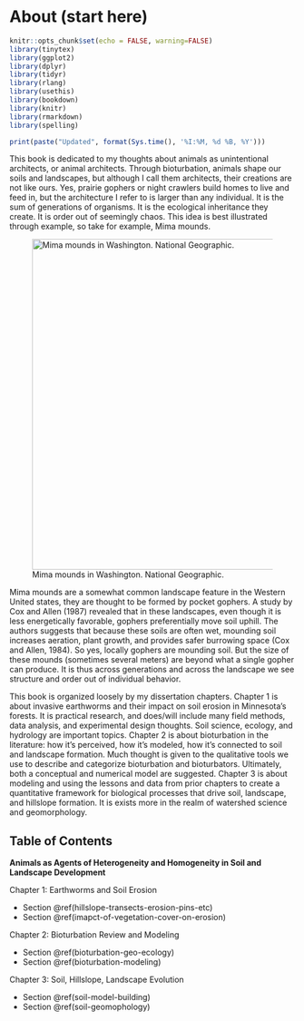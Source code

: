 # About (start here)

```r
knitr::opts_chunk$set(echo = FALSE, warning=FALSE)
library(tinytex)
library(ggplot2)
library(dplyr)
library(tidyr)
library(rlang)
library(usethis)
library(bookdown)
library(knitr)
library(rmarkdown)
library(spelling)
```

```r
print(paste("Updated", format(Sys.time(), '%I:%M, %d %B, %Y')))
```

This book is dedicated to my thoughts about animals as unintentional architects, or animal architects. Through bioturbation, animals shape our soils and landscapes, but although I call them architects, their creations are not like ours. Yes, prairie gophers or night crawlers build homes to live and feed in, but the architecture I refer to is larger than any individual. It is the sum of generations of organisms. It is the ecological inheritance they create. It is order out of seemingly chaos. This idea is best illustrated through example, so take for example, Mima mounds.

![Mima mounds in Washington. National Geographic.](images/clipboard-4281517013.png){width="583"}

Mima mounds are a somewhat common landscape feature in the Western United states, they are thought to be formed by pocket gophers. A study by Cox and Allen (1987) revealed that in these landscapes, even though it is less energetically favorable, gophers preferentially move soil uphill. The authors suggests that because these soils are often wet, mounding soil increases aeration, plant growth, and provides safer burrowing space (Cox and Allen, 1984). So yes, locally gophers are mounding soil. But the size of these mounds (sometimes several meters) are beyond what a single gopher can produce. It is thus across generations and across the landscape we see structure and order out of individual behavior.

This book is organized loosely by my dissertation chapters. Chapter 1 is about invasive earthworms and their impact on soil erosion in Minnesota's forests. It is practical research, and does/will include many field methods, data analysis, and experimental design thoughts. Soil science, ecology, and hydrology are important topics. Chapter 2 is about bioturbation in the literature: how it's perceived, how it's modeled, how it's connected to soil and landscape formation. Much thought is given to the qualitative tools we use to describe and categorize bioturbation and bioturbators. Ultimately, both a conceptual and numerical model are suggested. Chapter 3 is about modeling and using the lessons and data from prior chapters to create a quantitative framework for biological processes that drive soil, landscape, and hillslope formation. It is exists more in the realm of watershed science and geomorphology.

## Table of Contents

**Animals as Agents of Heterogeneity and Homogeneity in Soil and Landscape Development**

Chapter 1: Earthworms and Soil Erosion

-   Section \@ref(hillslope-transects-erosion-pins-etc)
-   Section \@ref(imapct-of-vegetation-cover-on-erosion)

Chapter 2: Bioturbation Review and Modeling

-   Section \@ref(bioturbation-geo-ecology)
-   Section \@ref(bioturbation-modeling)

Chapter 3: Soil, Hillslope, Landscape Evolution

-   Section \@ref(soil-model-building)
-   Section \@ref(soil-geomophology)
